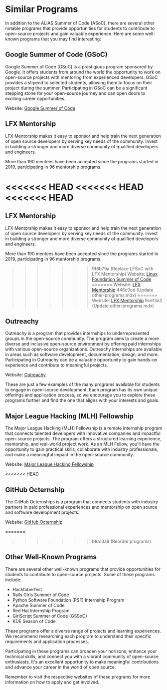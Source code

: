 # Similar Programs

In addition to the ALiAS Summer of Code (ASoC), there are several other notable programs that provide opportunities for students to contribute to open-source projects and gain valuable experience. Here are some well-known programs that you may find interesting:

## Google Summer of Code (GSoC)

Google Summer of Code (GSoC) is a prestigious program sponsored by Google. It offers students from around the world the opportunity to work on open-source projects with mentoring from experienced developers. GSoC provides a stipend to selected students, allowing them to focus on their project during the summer. Participating in GSoC can be a significant stepping stone for your open-source journey and can open doors to exciting career opportunities.

Website: [Google Summer of Code](https://summerofcode.withgoogle.com/)

## LFX Mentorship

LFX Mentorship makes it easy to sponsor and help train the next generation of open source developers by serving key needs of the community. Invest in building a stronger and more diverse community of qualified developers and engineers.

More than 190 mentees have been accepted since the programs started in 2019, participating in 96 mentorship programs.

<<<<<<< HEAD
<<<<<<< HEAD
<<<<<<< HEAD
=======
## LFX Mentorship

LFX Mentorship makes it easy to sponsor and help train the next generation of open source developers by serving key needs of the community. Invest in building a stronger and more diverse community of qualified developers and engineers.

More than 190 mentees have been accepted since the programs started in 2019, participating in 96 mentorship programs.

>>>>>>> 9f6b79a (Replace LFSoC with LFX Mentorship)
Website: [Linux Foundation Summer of Code](https://lfx.linuxfoundation.org/tools/mentorship/)
=======
Website: [LFX Mentorship](https://lfx.linuxfoundation.org/tools/mentorship/)
>>>>>>> 446c0cd (Update other-programs.mdx)
=======
Website: [LFX Mentorship](https://lfx.linuxfoundation.org/tools/mentorship/)
>>>>>>> 9ce13a2 (Update other-programs.mdx)

## Outreachy

Outreachy is a program that provides internships to underrepresented groups in the open-source community. The program aims to create a more diverse and inclusive open-source environment by offering paid internships with various open-source organizations. Outreachy internships are available in areas such as software development, documentation, design, and more. Participating in Outreachy can be a valuable opportunity to gain hands-on experience and contribute to meaningful projects.

Website: [Outreachy](https://www.outreachy.org/)

These are just a few examples of the many programs available for students to engage in open-source development. Each program has its own unique offerings and application process, so we encourage you to explore these programs further and find the one that aligns with your interests and goals.

## Major League Hacking (MLH) Fellowship

The Major League Hacking (MLH) Fellowship is a remote internship program that connects talented developers with innovative companies and impactful open-source projects. The program offers a structured learning experience, mentorship, and real-world project work. As an MLH Fellow, you'll have the opportunity to gain practical skills, collaborate with industry professionals, and make a meaningful impact in the open-source community.

Website: [Major League Hacking Fellowship](https://fellowship.mlh.io/)

<<<<<<< HEAD
## GitHub Octernship

The GitHub Octernships is a program that connects students with industry partners in paid professional experiences and mentorship on open source and software development projects.

Website: [GitHub Octernship](https://octernships.github.com/)

=======
>>>>>>> b8a13a8 (Reorder programs)
## Other Well-Known Programs

There are several other well-known programs that provide opportunities for students to contribute to open-source projects. Some of these programs include:

- Hacktoberfest
- Rails Girls Summer of Code
- Python Software Foundation (PSF) Internship Program
- Apache Summer of Code
- Red Hat Internship Program
- GirlScript Summer of Code (GSSoC)
- KDE Season of Code

These programs offer a diverse range of projects and learning experiences. We recommend researching each program to understand their specific requirements and application processes.

Participating in these programs can broaden your horizons, enhance your technical skills, and connect you with a vibrant community of open-source enthusiasts. It's an excellent opportunity to make meaningful contributions and advance your career in the world of open source.

Remember to visit the respective websites of these programs for more information on how to apply and get involved.
